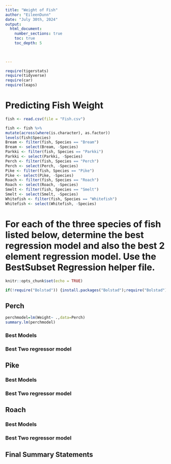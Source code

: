 ```yaml
---
title: "Weight of Fish"
author: "EileenDunn"  
date: "July 30th, 2024"  
output: 
  html_document:
    number_sections: true
    toc: true
    toc_depth: 5

 
    
---
```



```r
require(tigerstats)
require(tidyverse)
require(car)
require(leaps)
```

# Predicting Fish Weight
```r
fish <- read.csv(file = "Fish.csv")
```

```r
 
fish <- fish %>%
mutate(across(where(is.character), as.factor))
levels(fish$Species)
Bream <- filter(fish, Species == "Bream")
Bream <- select(Bream, -Species) 
Parkki <- filter(fish, Species == "Parkki")
Parkki <- select(Parkki, -Species) 
Perch <- filter(fish, Species == "Perch")
Perch <- select(Perch, -Species) 
Pike <- filter(fish, Species == "Pike")
Pike <- select(Pike, -Species) 
Roach <- filter(fish, Species == "Roach")
Roach <- select(Roach, -Species) 
Smelt <- filter(fish, Species == "Smelt")
Smelt <- select(Smelt, -Species) 
Whitefish <- filter(fish, Species == "Whitefish")
Whitefish <- select(Whitefish, -Species) 
```

# For each of the three species of fish listed below, determine the best regression model and also the best 2 element regression model. Use the BestSubset Regression helper file.

```r
knitr::opts_chunk$set(echo = TRUE)
```
```r

if(!require("Bolstad")) {install.packages("Bolstad");require("Bolstad")}
```

## Perch

```r
perchmodel=lm(Weight~ .,data=Perch)
summary.lm(perchmodel)
```  


### Best Models


### Best Two regressor model


## Pike


### Best Models


### Best Two regressor model


## Roach

### Best Models


### Best Two regressor model


## Final Summary Statements

